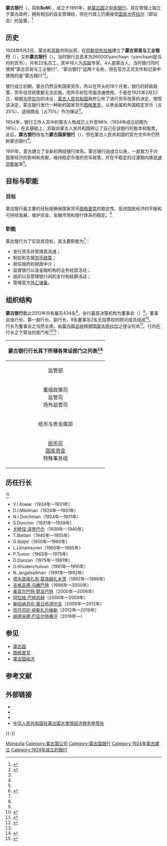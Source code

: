 {{coord|47.919889|106.912275|type:landmark_source:kolossus-frwiki|display=title}}
{{Infobox Central bank
|bank_name_in_local = {{lang-mn|Монголбанк}}<br>{{lang-en|Bank of Mongolia}}
|image_1        = The_Bank_of_Mongolia_logo NEW.png
|image_title_1  = '''蒙古银行标志'''<br><center><small>（标志之形象为“[[索永布|索永布]]”图案，及底座之“[[莲#在佛教|莲花座]]”<ref>{{cite web |url=http://www.mongolbank.mn/aboutUs.aspx?did=4 |language=mn |title=Монголбанкны эмблем |publisher='''''BOM''''' |date= |accessdate=2015-06-06 |archive-url=https://web.archive.org/web/20150507142318/http://www.mongolbank.mn/aboutUs.aspx?did=4 |archive-date=2015-05-07 |dead-url=yes }}</ref>）</small></center>
|image_width_1  = 150px
|headquarters   = {{MNG}} [[乌兰巴托|乌兰巴托]]<ref>{{Cite web |url=http://www.mongolbank.mn/eng/phonelist.aspx |title=CONTACT US of BoM |accessdate=2014-11-30 |author= |last= |first= |authorlink= |coauthors= |date= |year= |month= |format= |work= |publisher='''''BOM''''' |pages= |language=en |doi= |archiveurl=https://web.archive.org/web/20141019160752/http://www.mongolbank.mn/eng/phonelist.aspx |archivedate=2014-10-19 |quote=Baga toiruu-3, 15160，Ulaanbaatar-46, Mongolia |dead-url=yes }}</ref>
|coordinates    = {{coord|47.919889|106.912275|region:MN}}
|established    = 1991年
|president      = Zoljargal N.<ref name="About1">{{Cite web|url=http://www.mongolbank.mn/eng/listdirectors.aspx|title=Board of Directors|accessdate=2014-07-05|author=|last=|first=|authorlink=|coauthors=|date=|year=|month=|format=|work=|publisher='''''BOM'''''|pages=|language=en|doi=|archiveurl=https://web.archive.org/web/20140108115832/http://www.mongolbank.mn/eng/listdirectors.aspx|archivedate=2014-01-08|quote=|deadurl=yes}}</ref> <br>（{{lang-mn|Н.Золжаргал}}） <br>（2012年任职）
|leader_title   = 行长
|bank_of        = {{MNG}}
|currency       = [[图格里克|图格里克]]
|currency_iso   = MNT
|reserves = 15.427亿[[美元|美元]]<ref name="chubei">{{Cite web |url = http://www.mongolbank.mn/eng/dbgrossreserves.aspx |accessdate = 2014-11-22 |title = International Reserves of BOM, in millions of USD |author =  |date =  |publisher = '''''BOM''''' |language = en |archiveurl = https://web.archive.org/web/20170710051954/https://www.mongolbank.mn/eng/dbgrossreserves.aspx |archivedate = 2017-07-10 |quote =  |dead-url = no }}</ref><br>（截至2014年9月）
|borrowing_rate = 
|deposit_rate   = 
|website        = [http://www.mongolbank.mn www.mongolbank.mn]
| preceded      =  '''蒙古贸易与工业银行'''<br><small>(Trade and Industry Bank of Mongolia)</small>
|footnotes =[[法定资本|法定资本]]：50亿[[图格里克|图格里克]]<ref name="nianbao2012">{{Cite web |url=http://www.mongolbank.mn/documents/annualreport/2012e.pdf |title=《ANNUAL REPORT 2012 of BANK OF MONGOLIA》 |accessdate=2014-12-05 |author= |last= |first= |authorlink= |coauthors= |date= |year=2014 |month= |format=pdf |work= |publisher='''''BOM''''' |pages= |language=en |doi= |archiveurl=https://web.archive.org/web/20140929105121/http://www.mongolbank.mn/documents/annualreport/2012e.pdf |archivedate=2014-09-29 |quote= }}</ref>{{rp|p114}}
}}

'''蒙古银行'''（{{lang-en|'''B'''ank '''o'''f '''M'''ongolia}}，简称'''BoM'''），成立于1991年，是[[蒙古国|蒙古国]]之[[中央银行|中央银行]]。其在管理上独立于蒙古政府，拥有相当的自主管理权，但在行政上仍需接受[[国家大呼拉尔|国家大呼拉尔]]（即议会）的监督。<ref>{{Cite web|url=http://www.mongolbank.mn/eng/aboutbank.aspx|title=Degree of independence|accessdate=2014-07-05|author=|last=|first=|authorlink=|coauthors=|date=|year=|month=|format=|work=|publisher='''''BOM'''''|pages=|language=en|doi=|archiveurl=https://web.archive.org/web/20140416192118/http://www.mongolbank.mn/eng/aboutbank.aspx|archivedate=2014-04-16|quote=The BoM is operationally independent from the Government though the Parliament of Mongolia monitors whether the Bank’s activities are consistent with the legislation.|deadurl=yes}}</ref>

== 历史 ==
1924年6月2日，蒙古和[[苏联|苏联]]共同出资，在[[阿勒坦布拉格|阿勒坦布拉格]]建立了'''蒙古贸易与工业银行'''（{{lang|en|Trade and Industry Bank of Mongolia}}），又称'''蒙古银行'''（{{lang|en|Bank of Mongolia}}），当时银行总资本为260000yanchaan（yanchaan是当时的货币），共有22名员工，其中18人为[[苏联|苏联]]专家，4人是蒙古人。当时银行同时使用“蒙古贸易与工业银行”、“蒙古银行”这两个名称，但在官方正式文件和记录中使用的是“蒙古银行”<ref name=history>{{Cite web |url = https://www.mongolbank.mn/eng/aboutus.aspx?id=001 |title = BoM history |author =  |date =  |publisher = Bank of Mongolia |language =  |accessdate = 2017-06-28 |quote =  |archive-url = https://web.archive.org/web/20170206103822/https://www.mongolbank.mn/eng/aboutus.aspx?id=001 |archive-date = 2017-02-06 |dead-url = yes }}</ref>。

银行成立初期，蒙古仍然没有国家货币，所以在开头的18个月里，银行的财政政策、货币信贷政策都无法实施，而外币却在市面流通使用。于是在1925年2月22日，根据[[国家大呼拉尔|大呼拉尔]]的决议，[[蒙古人民共和国|蒙古人民共和国]]政府公布了进行货币改革的决定，按照该决定，蒙古银行发行一种新的国家货币[[图格里克|图格里克]]，以贵金属和外国稳定货币（占25%）、适销商品（占75%）作为保证<ref name=history/>。

1954年，银行工作人员中的蒙古人构成已上升至98％（1924年成立初期为18％）。在此基础上，苏联向蒙古人民共和国转让了自己在该银行的股本和股票。此后，'''蒙古银行'''改名为'''蒙古国家银行'''（{{lang|en|State Bank of Mongolia}}），但在蒙古人民共和国的官方文件中仍然称蒙古银行<ref name=history/>。

1991年，蒙古建立了全新的两级银行体系。蒙古银行自成立以来，一直致力于对国家经济的影响和贡献，维持稳定币值的货币政策，并在不稳定的过渡期内降低[[通货膨胀|通货膨胀]]率<ref name=history/>。

== 目标与职能 ==
=== 目标 ===
蒙古银行最主要的目标是确保国家货币[[图格里克|图格里克]]的稳定性，促进国民经济的平衡和可持续发展，维护资金、金融市场和银行体系的稳定。<ref name="目标与职能">{{Cite web|url=http://www.mongolbank.mn/eng/aboutbank.aspx|title=About the BoM|accessdate=2014-07-05|author=|last=|first=|authorlink=|coauthors=|date=|year=|month=|format=|work=|publisher='''''BOM'''''|pages=|language=en|doi=|archiveurl=https://web.archive.org/web/20140416192118/http://www.mongolbank.mn/eng/aboutbank.aspx|archivedate=2014-04-16|quote=As the Central Bank, the Bank of Mongolia (BoM) ensures the stability of the national currency – Togrog. Within this main objective, the BoM promotes balanced and sustained development of the national economy, through maintaining the stability of money, financial markets, and the banking system.……In order to implement its objectives, the BoM conducts activities such as issuing currencies in circulation, formulation and implementation of monetary policy, acting as the Government’s fiscal intermediary, supervision of banking activities, organization of inter-bank payments and settlements, management of the official foreign exchange reserves.|deadurl=yes}}</ref>
=== 职能 ===
蒙古银行为了实现其目标，其主要职能为<ref name="目标与职能"></ref>：
*发行货币并管理其流通；
*制定和实施[[货币政策|货币政策]]；
*担任政府的财政中介；
*监督银行以及金融机构的业务经营活动；
*组织以及管理银行间的支付和结算活动；
*管理官方[[外汇储备|外汇储备]]。

== 组织结构 ==

'''蒙古银行'''截止2012年共有雇员434名<ref name="nianbao2012"></ref>{{rp|p47}}，全行最高决策机构为董事会（{{lang-en|Board of Directors}}）<ref name=About1/>。董事会由行长、第一副行长、副行长、9名董事及2名无投票权的顾问成员组成<ref>{{Cite web|url=http://www.mongolbank.mn/eng/aboutbank.aspx|title=Policy- making body|accessdate=2014-07-05|author=|last=|first=|authorlink=|coauthors=|date=|year=|month=|trans_title=|format=|work=|publisher='''''BOM'''''|pages=|language=en|doi=|archiveurl=https://web.archive.org/web/20140416192118/http://www.mongolbank.mn/eng/aboutbank.aspx|archivedate=2014-04-16|quote=The supreme policy-making body of the BoM is the Board of Directors. The current Board of Directors consists of the Governor of the Central Bank who is Chairman, the First Deputy Governor, Deputy Governor, 9 directors and 2 non-voting members.|deadurl=yes}}</ref>。
{{chart/start}}
{{chart| | AWD |-| DEW |-| DWW | | | | |AWD='''[[货币政策|货币政策<br>委员会]]'''|DEW='''董事会'''|DWW='''金融稳定<br>委员会'''|boxstyle_ DEW =background-color: #ffff99}}
{{chart| | | | | | |!| | | | | | | | | |}}
{{chart| | | | | | DEW | | | | | | | | ||DEW='''行长'''|boxstyle_ DEW =background-color: #ffff99}}
{{chart| | | | | | |!| | | | | | | | | |}}
{{chart| | |,|-|-|-|+|-|-|-|.| | | | | |}}
{{chart| | AWD | | DWW | | DEW | | | | | |AWD=副行长|DWW=其他常设部门<br>见下列表|DEW=第一副行长}}
{{chart/end}}
<br>行长为董事会之当然主席，由[[蒙古国总统|蒙古国总统]]根据[[国家大呼拉尔|国家大呼拉尔]]之提议任命<ref>{{Cite web |url = http://www.mongolbank.mn/documents/law/Law_on_Central_Bank.pdf |format = pdf |title = 《LAW OF MONGOLIA ON CENTRAL BANK (BANK OF MONGOLIA)》 |author =  |date = 2001-05-13 |publisher = '''''[[蒙古国|蒙古国]][[国家大呼拉尔|国家大呼拉尔]]'''''通过生效 |location = [[乌兰巴托|乌兰巴托]] |language = en |accessdate = 2014-06-28 |pages = 第5章：8-9页 |chapter =  |quote = The Bank of Mongolia shall be headed by the President appointed by the State Ikh Khural and he shall be accountable and shall report to the State Ikh Khural. The appointment of the President of the Bank of Mongolia by the State Ikh Khural shall be made at the proposal of the Chairman of the State Ikh Khural and be for a period of six years |archive-url = https://web.archive.org/web/20150225210642/http://www.mongolbank.mn/documents/law/Law_on_Central_Bank.pdf |archive-date = 2015-02-25 |dead-url = yes }}</ref>。行内在行长之下常设的部门有<ref>{{Cite web|url=http://www.mongolbank.mn/eng/listdepartment.aspx|title=Departments of BOM|accessdate=|author=|last=|first=|authorlink=|coauthors=|date=|year=|month=|trans_title=|format=|work=|publisher='''''BOM'''''|pages=|language=en|doi=|archiveurl=https://web.archive.org/web/20130923153605/http://mongolbank.mn/eng/listdepartment.aspx|archivedate=2013-09-23|quote=|deadurl=yes}}</ref><ref name="nianbao2012"></ref>{{rp|p5}}：

{|class="wikitable collapsible autocollapse" style="font-size: 90%"
|-
!colspan=6 align=center|'''蒙古银行行长'''其下所辖各常设部门之列表<ref>{{Cite web|url= http://www.mongolbank.mn/eng/listdepartment.aspx?did=1|title= Organizational chart of BoM|accessdate= |author= |last= |first= |authorlink= |coauthors= |date= |year= |month= |trans_title= |format= |work= |publisher= '''''BOM'''''|pages= |language= en|doi= |archiveurl= https://web.archive.org/web/20141205033918/http://www.mongolbank.mn/eng/listdepartment.aspx?did=1|archivedate= 2014-12-05|quote= |dead-url= yes}}</ref>
|-
!监管部
![[法律|法务部]]
![[风险管理|风险管理组]]
![[金融机构|金融机构组]]
!综合管理部
!货币政策与研究部
|-
|<center>重组政策司<br>监管司<br>场外监管司</center>
|<center>单一部门</center>
|<center>单一部门</center>
|<center>单一部门</center>
|<center>保养司<br>通讯司<br>秘密安全司<br>[[呆帐|呆帐回收组]]<br>伦敦代表处</center>
|<center>[[货币政策|货币政策司]]<br>研究司</center>
|-
!纸币与贵金属部
!国际经济部
!内部控制，作业风险管控部
!支付与会计部
![[信息技术|信息技术部]]
!区域分部及分行
|-
|<center>[[纸币|纸币司]]<br>[[国库|国库资金]]<br>特殊事务组</center>
|<center>[[金融市场|金融市场司]]<br>国际收支统计与研究司</center>
|<center>{{link-en|内部控制|Internal control|内部控制司}}<br>[[作业风险|作业风险管控司]]</center>
|<center>支付政策与规管司<br>[[会计|会计司]]<br>交换结算中心</center>
|<center>软件管理组<br>研究与服务组</center>
|<center>5个区域分部<br>12座分行</center>
|}

==历任行长==
<ref name=liren>{{Cite web |url =  https://www.mongolbank.mn/eng/aboutus.aspx?id=4|title =  Former Governors|author =  |date =  |publisher =Bank of Mongolia   |language =  |accessdate = 2017-06-28 |quote =  }}</ref>
*V.I.Комаr（1924年—1931年）
*D.I.Mikilman（1924年—1931年）
*N.I.Doichman（1924年—1931年）
*S.Dovchin（1931年—1939年）
*[[尤睦佳·泽登巴尔|尤睦佳·泽登巴尔]]（1939年—1940年）
*T.Baldan（1940年—1955年）
*G.Baljid（1955年—1960年）
*L.Lkhamsuren（1960年—1965年）
*P.Tumur（1965年—1975年）
*D.Danzan（1975年—1981年）
*G.Khuderchuluun（1981年—1991年）
*N.Jargalsaikhan（1991年—1992年）
*[[德木其格扎布·莫洛姆扎木茨|德木其格扎布·莫洛姆扎木茨]]（1992年—1996年）
*[[吉格吉德·乌嫩巴特|吉格吉德·乌嫩巴特]]（1996年—2000年）
*[[奥其尔巴特·楚龙巴特|奥其尔巴特·楚龙巴特]]（2000年—2006年）
*[[阿拉格·巴特苏赫|阿拉格·巴特苏赫]]（2006年—2009年）
*[[勒哈纳苏伦·普日布道尔吉|勒哈纳苏伦·普日布道尔吉]]（2009年—2012年）
*[[奈丹苏伦·卓勒扎尔格勒|奈丹苏伦·卓勒扎尔格勒]]（2012年—2016年）
*[[纳德米德·巴亚尔特赛汗|纳德米德·巴亚尔特赛汗]]（2016年—）

== 参见 ==
*[[蒙古国|蒙古国]]
*[[图格里克|图格里克]]
*[[蒙古国经济|蒙古国经济]]

== 参考文献 ==
{{reflist}}

== 外部链接 ==
* {{Official website|https://www.mongolbank.mn/}}
* {{Twitter|BankofMongolia}}
* {{Facebook|Mongolbank.mn}}
* [https://web.archive.org/web/20150424065622/http://mn.mofcom.gov.cn/ 中华人民共和国驻蒙古国大使馆经济商务参赞处]

{{-}}
{{Central banks |state = collapsed }}

[[Category:中央银行|Mongolia]]
[[Category:蒙古国公司|Category:蒙古国公司]]
[[Category:蒙古国银行|Category:蒙古国银行]]
[[Category:1924年蒙古建立|Category:1924年蒙古建立]]
[[Category:1924年成立的银行|Category:1924年成立的银行]]